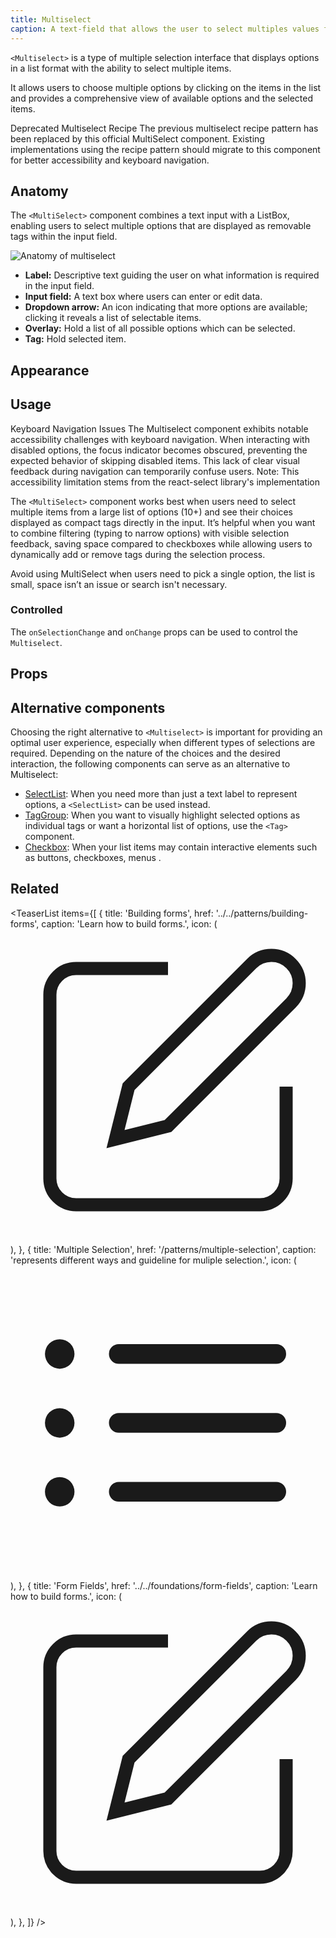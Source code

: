 ```yaml
---
title: Multiselect
caption: A text-field that allows the user to select multiples values from a provided items array.
---
```


`<Multiselect>` is a type of multiple selection interface that displays options in a list format with the ability to select multiple items.

It allows users to choose multiple options by clicking on the items in the list and provides a comprehensive view of available options and the selected items.

<SectionMessage>
  <SectionMessage.Title>Deprecated Multiselect Recipe</SectionMessage.Title>
  <SectionMessage.Content>
    The previous multiselect recipe pattern has been replaced by this official
    MultiSelect component. Existing implementations using the recipe pattern
    should migrate to this component for better accessibility and keyboard
    navigation.
  </SectionMessage.Content>
</SectionMessage>

## Anatomy

The `<MultiSelect>` component combines a text input with a ListBox, enabling users to select multiple options that are displayed as removable tags within the input field.

<Image
  src="/multiselect/multiselect-anatomy.jpg"
  alt="Anatomy of multiselect"
  width={800}
  height={550}
  className="mx-auto block"
/>

<ul>
  <li>
    <b>Label:</b> Descriptive text guiding the user on what information is
    required in the input field.
  </li>
  <li>
    <b>Input field:</b> A text box where users can enter or edit data.
  </li>
  <li>
    <b>Dropdown arrow:</b> An icon indicating that more options are available;
    clicking it reveals a list of selectable items.
  </li>
  <li>
    <b>Overlay:</b> Hold a list of all possible options which can be selected.
  </li>
  <li>
    <b>Tag:</b> Hold selected item.
  </li>
</ul>

## Appearance

<AppearanceDemo component={title} />

<AppearanceTable component={title} />

## Usage

<SectionMessage variant="warning">
  <SectionMessage.Title>Keyboard Navigation Issues</SectionMessage.Title>
  <SectionMessage.Content>
    The Multiselect component exhibits notable accessibility challenges with
    keyboard navigation. When interacting with disabled options, the focus
    indicator becomes obscured, preventing the expected behavior of skipping
    disabled items. This lack of clear visual feedback during navigation can
    temporarily confuse users. Note: This accessibility limitation stems from
    the react-select library's implementation
  </SectionMessage.Content>
</SectionMessage>

The `<MultiSelect>` component works best when users need to select multiple items from a large list of options (10+) and see their choices displayed as compact tags directly in the input. It’s helpful when you want to combine filtering (typing to narrow options) with visible selection feedback, saving space compared to checkboxes while allowing users to dynamically add or remove tags during the selection process.

<Dont>
  <Dont.Description>
    Avoid using MultiSelect when users need to pick a single option, the list is
    small, space isn’t an issue or search isn't necessary.
  </Dont.Description>
</Dont>

### Controlled

The `onSelectionChange` and `onChange` props can be used to control the `Multiselect`.

<ComponentDemo file="./multiselect-controlled.demo.tsx" />

## Props

<StorybookHintMessage component={title} />

<PropsTable component={title} />

## Alternative components

Choosing the right alternative to `<Multiselect>` is important for providing an optimal user experience, especially when different types of selections are required. Depending on the nature of the choices and the desired interaction, the following components can serve as an alternative to Multiselect:

- [SelectList](/components/collection/selectlist): When you need more than just a text label to represent options, a `<SelectList>` can be used instead.
- [TagGroup](/components/collection/tag): When you want to visually highlight selected options as individual tags or want a horizontal list of options, use the `<Tag>` component.
- [Checkbox](/components/form/checkbox): When your list items may contain interactive elements such as buttons, checkboxes, menus .

## Related

<TeaserList
  items={[
    {
      title: 'Building forms',
      href: '../../patterns/building-forms',
      caption: 'Learn how to build forms.',
      icon: (
        <svg
          xmlns="http://www.w3.org/2000/svg"
          width={24}
          height={24}
          viewBox="0 0 24 24"
          fill="none"
          stroke="currentColor"
          strokeWidth={2}
          strokeLinecap="round"
          strokeLinejoin="round"
        >
          <path d="M12 3H5a2 2 0 00-2 2v14a2 2 0 002 2h14a2 2 0 002-2v-7" />
          <path d="M18.375 2.625a2.121 2.121 0 113 3L12 15l-4 1 1-4z" />
        </svg>
      ),
    },
    {
      title: 'Multiple Selection',
      href: '/patterns/multiple-selection',
      caption: 'represents different ways and guideline for muliple selection.',
      icon: (
        <svg
          xmlns="http://www.w3.org/2000/svg"
          viewBox="0 0 24 24"
          fill="currentColor"
          className="size-6"
        >
          <path
            fillRule="evenodd"
            d="M2.625 6.75a1.125 1.125 0 1 1 2.25 0 1.125 1.125 0 0 1-2.25 0Zm4.875 0A.75.75 0 0 1 8.25 6h12a.75.75 0 0 1 0 1.5h-12a.75.75 0 0 1-.75-.75ZM2.625 12a1.125 1.125 0 1 1 2.25 0 1.125 1.125 0 0 1-2.25 0ZM7.5 12a.75.75 0 0 1 .75-.75h12a.75.75 0 0 1 0 1.5h-12A.75.75 0 0 1 7.5 12Zm-4.875 5.25a1.125 1.125 0 1 1 2.25 0 1.125 1.125 0 0 1-2.25 0Zm4.875 0a.75.75 0 0 1 .75-.75h12a.75.75 0 0 1 0 1.5h-12a.75.75 0 0 1-.75-.75Z"
            clipRule="evenodd"
          />
        </svg>
      ),
    },
    {
      title: 'Form Fields',
      href: '../../foundations/form-fields',
      caption: 'Learn how to build forms.',
      icon: (
        <svg
          xmlns="http://www.w3.org/2000/svg"
          width={24}
          height={24}
          viewBox="0 0 24 24"
          fill="none"
          stroke="currentColor"
          strokeWidth={2}
          strokeLinecap="round"
          strokeLinejoin="round"
        >
          <path d="M12 3H5a2 2 0 00-2 2v14a2 2 0 002 2h14a2 2 0 002-2v-7" />
          <path d="M18.375 2.625a2.121 2.121 0 113 3L12 15l-4 1 1-4z" />
        </svg>
      ),
    },
  ]}
/>
